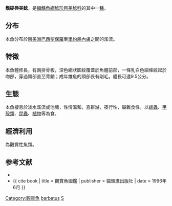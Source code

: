 {{Speciesbox
| name = 鬚硬唇美鯰
| image = 
| image_width = 250px
| status = NE
| status_system = IUCN3.1
| genus = Scleromystax
| species = barbatus
| authority = Quoy & Gaimard, 1824
| synonyms = *''Callichthys barbatus''<br /><small>Quoy & Gaimard, 1824</small>
*''Corydoras barbatus''<br /><small>Quoy & Gaimard, 1824</small>
*''Corydoras eigenmanni''<br /><small>Ihering, 1907</small>
}}

'''鬚硬唇美鯰'''，是[[輻鰭魚綱|輻鰭魚綱]][[鯰形目|鯰形目]][[美鯰科|美鯰科]]的其中一[[種|種]]。

==分布==
本魚分布於[[南美洲|南美洲]][[巴西|巴西]][[聖保羅|聖保羅]]至[[里約熱內盧|里約熱內盧]]之間的溪流。

==特徵==
本魚體修長，有兩排骨板，深色網狀圖紋覆蓋於魚體前部，一條乳白色細條紋起於吻部，穿過頭部直至背鰭；成年雄魚的頭部長有剛毛。體長可達9.5公分。

==生態==
本魚棲息於淡水溪流或池塘，性情溫和，喜群游，夜行性，屬雜食性，以[[蠕蟲|蠕蟲]]、[[甲殼類|甲殼類]]、[[昆蟲|昆蟲]]、[[植物|植物]]等為食。

==經濟利用==
為觀賞性魚類。

==参考文献==
{{refbegin}}
*{{FishBase_species|genus=Scleromystax|species=barbatus|year=2011|month=12}}
*{{ cite book | title = 觀賞魚圖鑑 | publisher = 貓頭鷹出版社 | date = 1996年6月 }}
{{refend}}
{{Taxonbar|from=Q2229318}}

[[Category:觀賞魚|Category:觀賞魚]]
[[Category:硬唇美鯰屬|barbatus]]
[[Category:1824年描述的魚類|S]]